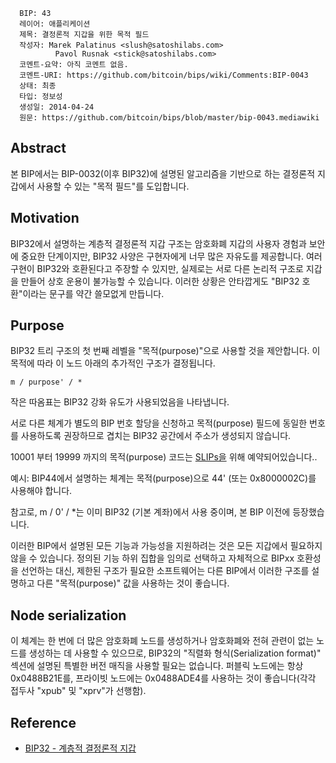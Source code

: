 <pre>
  BIP: 43
  레이어: 애플리케이션
  제목: 결정론적 지갑을 위한 목적 필드
  작성자: Marek Palatinus <slush@satoshilabs.com>
          Pavol Rusnak <stick@satoshilabs.com>
  코멘트-요약: 아직 코멘트 없음.
  코멘트-URI: https://github.com/bitcoin/bips/wiki/Comments:BIP-0043
  상태: 최종
  타입: 정보성
  생성일: 2014-04-24
  원문: https://github.com/bitcoin/bips/blob/master/bip-0043.mediawiki
</pre>

==Abstract==

본 BIP에서는 BIP-0032(이후 BIP32)에 설명된 알고리즘을 기반으로 하는 결정론적 지갑에서 사용할 수 있는 "목적 필드"를 도입합니다.

==Motivation==

BIP32에서 설명하는 계층적 결정론적 지갑 구조는 암호화폐 지갑의 사용자 경험과 보안에 중요한 단계이지만, BIP32 사양은 구현자에게 너무 많은 자유도를 제공합니다. 여러 구현이 BIP32와 호환된다고 주장할 수 있지만, 실제로는 서로 다른 논리적 구조로 지갑을 만들어 상호 운용이 불가능할 수 있습니다. 이러한 상황은 안타깝게도 "BIP32 호환"이라는 문구를 약간 쓸모없게 만듭니다.


==Purpose==

BIP32 트리 구조의 첫 번째 레벨을 "목적(purpose)"으로 사용할 것을 제안합니다. 이 목적에 따라 이 노드 아래의 추가적인 구조가 결정됩니다.

<pre>
m / purpose' / *
</pre>

작은 따옴표는 BIP32 강화 유도가 사용되었음을 나타냅니다.

서로 다른 체계가 별도의 BIP 번호 할당을 신청하고 목적(purpose) 필드에 동일한 번호를 사용하도록 권장하므로 겹치는 BIP32 공간에서 주소가 생성되지 않습니다.

10001 부터 19999 까지의 목적(purpose) 코드는 [[https://github.com/satoshilabs/slips|SLIPs]]을 위해 예약되어있습니다..

예시: BIP44에서 설명하는 체계는 목적(purpose)으로 44' (또는 0x8000002C)를 사용해야 합니다.

참고로, m / 0' / *는 이미 BIP32 (기본 계좌)에서 사용 중이며, 본 BIP 이전에 등장했습니다.

이러한 BIP에서 설명된 모든 기능과 가능성을 지원하려는 것은 모든 지갑에서 필요하지 않을 수 있습니다. 정의된 기능 하위 집합을 임의로 선택하고 자체적으로 BIPxx 호환성을 선언하는 대신, 제한된 구조가 필요한 소프트웨어는 다른 BIP에서 이러한 구조를 설명하고 다른 "목적(purpose)" 값을 사용하는 것이 좋습니다.


==Node serialization==

이 체계는 한 번에 더 많은 암호화폐 노드를 생성하거나 암호화폐와 전혀 관련이 없는 노드를 생성하는 데 사용할 수 있으므로, BIP32의 "직렬화 형식(Serialization format)" 섹션에 설명된 특별한 버전 매직을 사용할 필요는 없습니다. 퍼블릭 노드에는 항상 0x0488B21E를, 프라이빗 노드에는 0x0488ADE4를 사용하는 것이 좋습니다(각각 접두사 "xpub" 및 "xprv"가 선행함).

==Reference==

* [[bip-0032_kr.mediawiki|BIP32 - 계층적 결정론적 지갑]]
